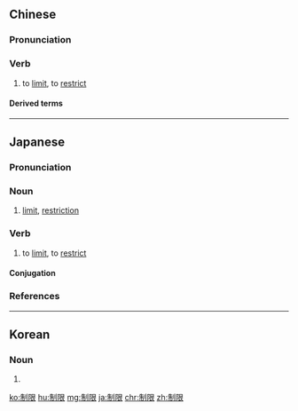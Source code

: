 ==Chinese==
{{zh-forms}}

===Pronunciation===
{{zh-pron
|m=zhìxiàn
|c=zai3 haan6
|mn=xm,tw:chè-hān/qz:chè-hǎn/zz:chì-ān
|cat=v
}}

===Verb===
{{zh-verb}}

# to [[limit]], to [[restrict]]

====Derived terms====
{{zh-der|制限選舉}}

----

==Japanese==
{{ja-kanjitab|せい|げん|yomi=on}}

===Pronunciation===
{{ja-pron|せいげん|acc=3|acc_ref=NHK,DJR|y=o}}

===Noun===
{{ja-noun|せいげん}}

# [[limit]], [[restriction]]

===Verb===
{{ja-verb-suru|せいげん}}

# to [[limit]], to [[restrict]]

====Conjugation====
{{ja-suru|せいげん}}

===References===
<references/>

----

==Korean==
{{ko-hanjatab}}

===Noun===
{{ko-noun|hj|hangeul=제한}}

# {{hanja form of|제한|[[limit]], [[restriction]]}}

[[ko:制限]]
[[hu:制限]]
[[mg:制限]]
[[ja:制限]]
[[chr:制限]]
[[zh:制限]]